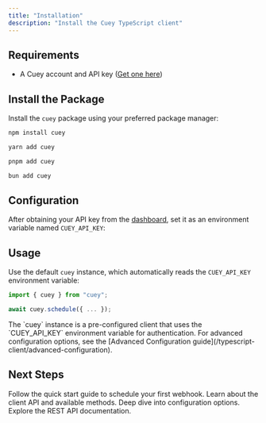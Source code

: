 ```yaml
---
title: "Installation"
description: "Install the Cuey TypeScript client"
---
```


## Requirements

- A Cuey account and API key ([Get one here](https://cuey.dev/dashboard))

## Install the Package

Install the `cuey` package using your preferred package manager:

<CodeGroup>

```bash npm
npm install cuey
```

```bash yarn
yarn add cuey
```

```bash pnpm
pnpm add cuey
```

```bash bun
bun add cuey
```

</CodeGroup>

## Configuration

After obtaining your API key from the [dashboard](https://cuey.dev/dashboard), set it as an environment variable named `CUEY_API_KEY`:

## Usage

Use the default `cuey` instance, which automatically reads the `CUEY_API_KEY` environment variable:

```typescript
import { cuey } from "cuey";

await cuey.schedule({ ... });
```

<Info>
  The `cuey` instance is a pre-configured client that uses the `CUEY_API_KEY`
  environment variable for authentication. For advanced configuration options,
  see the [Advanced Configuration
  guide](/typescript-client/advanced-configuration).
</Info>

## Next Steps

<CardGroup cols={2}>
  <Card title="Quick Start" icon="rocket" href="/typescript-client/quickstart">
    Follow the quick start guide to schedule your first webhook.
  </Card>
  <Card
    title="TypeScript SDK Overview"
    icon="code"
    href="/typescript-client/overview"
  >
    Learn about the client API and available methods.
  </Card>
  <Card
    title="Advanced Configuration"
    icon="gear"
    href="/typescript-client/advanced-configuration"
  >
    Deep dive into configuration options.
  </Card>
  <Card title="REST API" icon="plug" href="/api-reference/introduction">
    Explore the REST API documentation.
  </Card>
</CardGroup>
